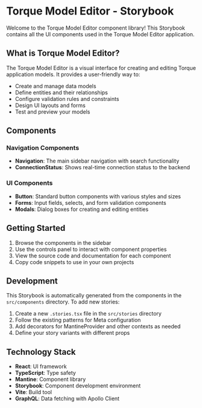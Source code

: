 
<Meta title="Introduction" />

# Torque Model Editor - Storybook

Welcome to the Torque Model Editor component library! This Storybook contains all the UI components used in the Torque Model Editor application.

## What is Torque Model Editor?

The Torque Model Editor is a visual interface for creating and editing Torque application models. It provides a user-friendly way to:

- Create and manage data models
- Define entities and their relationships
- Configure validation rules and constraints
- Design UI layouts and forms
- Test and preview your models

## Components

### Navigation Components
- **Navigation**: The main sidebar navigation with search functionality
- **ConnectionStatus**: Shows real-time connection status to the backend

### UI Components
- **Button**: Standard button components with various styles and sizes
- **Forms**: Input fields, selects, and form validation components
- **Modals**: Dialog boxes for creating and editing entities

## Getting Started

1. Browse the components in the sidebar
2. Use the controls panel to interact with component properties
3. View the source code and documentation for each component
4. Copy code snippets to use in your own projects

## Development

This Storybook is automatically generated from the components in the `src/components` directory. To add new stories:

1. Create a new `.stories.tsx` file in the `src/stories` directory
2. Follow the existing patterns for Meta configuration
3. Add decorators for MantineProvider and other contexts as needed
4. Define your story variants with different props

## Technology Stack

- **React**: UI framework
- **TypeScript**: Type safety
- **Mantine**: Component library
- **Storybook**: Component development environment
- **Vite**: Build tool
- **GraphQL**: Data fetching with Apollo Client